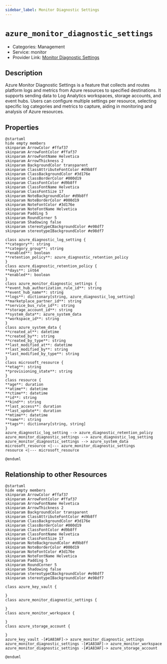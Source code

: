 ```yaml
---
sidebar_label: Monitor Diagnostic Settings
---
```


# `azure_monitor_diagnostic_settings`

- Categories: Management
- Service: monitor
- Provider Link: [Monitor Diagnostic Settings](https://learn.microsoft.com/en-us/azure/azure-monitor/essentials/diagnostic-settings)

## Description
Azure Monitor Diagnostic Settings is a feature that collects and routes platform logs and metrics from Azure resources to specified destinations. It supports sending data to Log Analytics workspaces, storage accounts, and event hubs. Users can configure multiple settings per resource, selecting specific log categories and metrics to capture, aiding in monitoring and analysis of Azure resources.

## Properties
<ZoomPanPinch>

```kroki imgType="plantuml" imgAlt="Diagram of Monitor Diagnostic Settings data model"
@startuml
hide empty members
skinparam ArrowColor #ffaf37
skinparam ArrowFontColor #ffaf37
skinparam ArrowFontName Helvetica
skinparam ArrowThickness 2
skinparam BackgroundColor transparent
skinparam ClassAttributeFontColor #d9b8ff
skinparam ClassBackgroundColor #3d176e
skinparam ClassBorderColor #000d19
skinparam ClassFontColor #d9b8ff
skinparam ClassFontName Helvetica
skinparam ClassFontSize 17
skinparam NoteBackgroundColor #d9b8ff
skinparam NoteBorderColor #000d19
skinparam NoteFontColor #3d176e
skinparam NoteFontName Helvetica
skinparam Padding 5
skinparam RoundCorner 5
skinparam Shadowing false
skinparam stereotypeCBackgroundColor #e98df7
skinparam stereotypeIBackgroundColor #e98df7

class azure_diagnostic_log_setting {
**category**: string
**category_group**: string
**enabled**: boolean
**retention_policy**: azure_diagnostic_retention_policy
}
class azure_diagnostic_retention_policy {
**days**: int64
**enabled**: boolean
}
class azure_monitor_diagnostic_settings {
**event_hub_authorization_rule_id**: string
**event_hub_name**: string
**logs**: dictionary[string, azure_diagnostic_log_setting]
**marketplace_partner_id**: string
**service_bus_rule_id**: string
**storage_account_id**: string
**system_data**: azure_system_data
**workspace_id**: string
}
class azure_system_data {
**created_at**: datetime
**created_by**: string
**created_by_type**: string
**last_modified_at**: datetime
**last_modified_by**: string
**last_modified_by_type**: string
}
class microsoft_resource {
**etag**: string
**provisioning_state**: string
}
class resource {
**age**: duration
**atime**: datetime
**ctime**: datetime
**id**: string
**kind**: string
**last_access**: duration
**last_update**: duration
**mtime**: datetime
**name**: string
**tags**: dictionary[string, string]
}
azure_diagnostic_log_setting --> azure_diagnostic_retention_policy
azure_monitor_diagnostic_settings --> azure_diagnostic_log_setting
azure_monitor_diagnostic_settings --> azure_system_data
microsoft_resource <|--- azure_monitor_diagnostic_settings
resource <|--- microsoft_resource

@enduml
```

</ZoomPanPinch>


## Relationship to other Resources
<ZoomPanPinch>

```kroki imgType="plantuml" imgAlt="Diagram of Monitor Diagnostic Settings resource relationships"
@startuml
hide empty members
skinparam ArrowColor #ffaf37
skinparam ArrowFontColor #ffaf37
skinparam ArrowFontName Helvetica
skinparam ArrowThickness 2
skinparam BackgroundColor transparent
skinparam ClassAttributeFontColor #d9b8ff
skinparam ClassBackgroundColor #3d176e
skinparam ClassBorderColor #000d19
skinparam ClassFontColor #d9b8ff
skinparam ClassFontName Helvetica
skinparam ClassFontSize 17
skinparam NoteBackgroundColor #d9b8ff
skinparam NoteBorderColor #000d19
skinparam NoteFontColor #3d176e
skinparam NoteFontName Helvetica
skinparam Padding 5
skinparam RoundCorner 5
skinparam Shadowing false
skinparam stereotypeCBackgroundColor #e98df7
skinparam stereotypeIBackgroundColor #e98df7

class azure_key_vault {

}
class azure_monitor_diagnostic_settings {

}
class azure_monitor_workspace {

}
class azure_storage_account {

}
azure_key_vault -[#1A83AF]-> azure_monitor_diagnostic_settings
azure_monitor_diagnostic_settings -[#1A83AF]-> azure_monitor_workspace
azure_monitor_diagnostic_settings -[#1A83AF]-> azure_storage_account

@enduml
```

</ZoomPanPinch>




